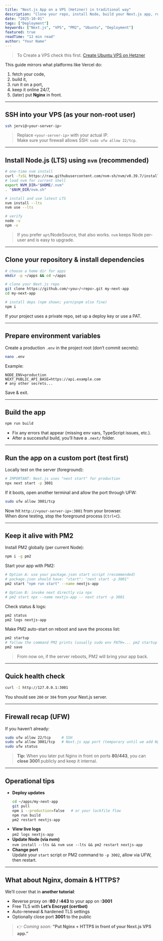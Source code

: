 ```yaml
---
title: "Next.js App on a VPS (Hetzner) in traditional way"
description: "Clone your repo, install Node, build your Next.js app, run it on a custom port, and keep it alive with PM2."
date: "2025-10-01"
tags: ["Deployment"]
keywords: ["Next.js", "VPS", "PM2", "Ubuntu", "Deployment"]
featured: true
readTime: "12 min read"
author: "Your Name"
---
```


> To Create a VPS check this first. [Create Ubuntu VPS on Hetzner](/blog/create-and-setup-ubuntu-vps-on-hetzner)


<CalloutWithImage image="/images/2025-10-01210207.png" alt="Hetzner VPS">

This guide mirrors what platforms like Vercel do:
1) fetch your code, 
2) build it, 
3) run it on a port, 
4) keep it online 24/7, 
5) (later) put **Nginx** in front.

</CalloutWithImage>

---

## SSH into your VPS (as your non-root user)

```bash
ssh jervi@<your-server-ip>
```

> Replace `<your-server-ip>` with your actual IP.  
> Make sure your firewall allows SSH: `sudo ufw allow 22/tcp`.

---

## Install Node.js (LTS) using `nvm` (recommended)

```bash
# one-time nvm install
curl -fsSL https://raw.githubusercontent.com/nvm-sh/nvm/v0.39.7/install.sh | bash
# load nvm for current shell
export NVM_DIR="$HOME/.nvm"
. "$NVM_DIR/nvm.sh"

# install and use latest LTS
nvm install --lts
nvm use --lts

# verify
node -v
npm -v
```

> If you prefer `apt`/NodeSource, that also works. `nvm` keeps Node per-user and is easy to upgrade.

---

## Clone your repository & install dependencies

```bash
# choose a home dir for apps
mkdir -p ~/apps && cd ~/apps

# clone your Next.js repo
git clone https://github.com/<you>/<repo>.git my-next-app
cd my-next-app

# install deps (npm shown; yarn/pnpm also fine)
npm i
```

If your project uses a private repo, set up a deploy key or use a PAT.

---

## Prepare environment variables

Create a production `.env` in the project root (don’t commit secrets):

```bash
nano .env
```

Example:

```dotenv
NODE_ENV=production
NEXT_PUBLIC_API_BASE=https://api.example.com
# any other secrets...
```

Save & exit.

---

## Build the app

```bash
npm run build
```

- Fix any errors that appear (missing env vars, TypeScript issues, etc.).
- After a successful build, you’ll have a `.next/` folder.

---

## Run the app on a custom port (test first)

Locally test on the server (foreground):

```bash
# IMPORTANT: Next.js uses "next start" for production
npx next start -p 3001
```

If it boots, open another terminal and allow the port through UFW:

```bash
sudo ufw allow 3001/tcp
```

Now hit `http://<your-server-ip>:3001` from your browser.  
When done testing, stop the foreground process (`Ctrl+C`).

---

## Keep it alive with PM2

Install PM2 globally (per current Node):

```bash
npm i -g pm2
```

Start your app with PM2:

```bash
# Option A: use your package.json start script (recommended)
# package.json should have: "start": "next start -p 3001"
pm2 start "npm run start" --name nextjs-app

# Option B: invoke next directly via npx
# pm2 start npx --name nextjs-app -- next start -p 3001
```

Check status & logs:

```bash
pm2 status
pm2 logs nextjs-app
```

Make PM2 auto-start on reboot and save the process list:

```bash
pm2 startup
# follow the command PM2 prints (usually sudo env PATH=... pm2 startup systemd -u jervi --hp /home/jervi)
pm2 save
```

> From now on, if the server reboots, PM2 will bring your app back.

---

## Quick health check

```bash
curl -I http://127.0.0.1:3001
```

You should see `200` or `304` from your Next.js server.

---

## Firewall recap (UFW)

If you haven’t already:

```bash
sudo ufw allow 22/tcp     # SSH
sudo ufw allow 3001/tcp   # Next.js app port (temporary until we add Nginx)
sudo ufw status
```

> **Tip:** When you later put Nginx in front on ports **80/443**, you can **close 3001** publicly and keep it internal.

---

## Operational tips

- **Deploy updates**
  ```bash
  cd ~/apps/my-next-app
  git pull
  npm i --production=false   # or your lockfile flow
  npm run build
  pm2 restart nextjs-app
  ```
- **View live logs**  
  `pm2 logs nextjs-app`
- **Update Node (via nvm)**  
  `nvm install --lts && nvm use --lts && pm2 restart nextjs-app`
- **Change port**  
  Update your `start` script or PM2 command to `-p 3002`, allow via UFW, then restart.

---

## What about Nginx, domain & HTTPS?

We’ll cover that in **another tutorial**:
- Reverse proxy on **:80 / :443** to your app on **:3001**  
- Free TLS with **Let’s Encrypt (certbot)**  
- Auto-renewal & hardened TLS settings  
- Optionally close port **3001** to the public

> 👉 _Coming soon:_ **“Put Nginx + HTTPS in front of your Next.js VPS app.”**

